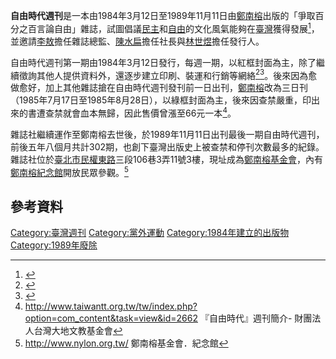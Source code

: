 '''自由時代週刊'''是一本由1984年3月12日至1989年11月11日由[[鄭南榕|鄭南榕]]出版的「爭取百分之百言論自由」雜誌，試圖倡議[[民主|民主]]和[[自由|自由]]的文化風氣能夠在[[臺灣|臺灣]]獲得發展<ref>{{Cite web |url = http://nrch.culture.tw/twpedia.aspx?id=5901&Keyword=%E9%84%AD%E5%8D%97%E6%A6%95 |title = 鄭南榕自焚事件 |author =  |date = 2009年9月9日 |publisher = [[臺灣大百科全書|臺灣大百科全書]] |language = zh-hant |accessdate = 2014年1月26日 |quote =  }}</ref>，並邀請[[李敖|李敖]]擔任雜誌總監、[[陳水扁|陳水扁]]擔任社長與[[林世煜|林世煜]]擔任發行人。

自由時代週刊第一期由1984年3月12日發行，每週一期，以紅框封面為主，除了繼續徵詢其他人提供資料外，還逐步建立印刷、裝運和行銷等網絡<ref>{{Cite web|url =http://www.nylon.org.tw/index.php?option=com_content&view=article&id=8&Itemid=6|title =南榕死與生|author =|date =|publisher =鄭南榕基金會|language =zh-hant|accessdate =2014年1月26日|quote =|deadurl =yes|archiveurl =https://web.archive.org/web/20140122210320/http://www.nylon.org.tw/index.php?option=com_content&view=article&id=8&Itemid=6|archivedate =2014年1月22日}}</ref><ref>{{Cite web|url =http://www.newtaiwan.com.tw/bulletinview.jsp?bulletinid=68365|title =鄭南榕焚而不燬台灣魂|author =張倩瑋|date =2007年4月12日|publisher =《[[新台灣新聞周刊|新台灣新聞周刊]]》|language =zh-hant|accessdate =2014年1月26日|quote =|deadurl =yes|archiveurl =https://web.archive.org/web/20150203205444/http://www.newtaiwan.com.tw/bulletinview.jsp?bulletinid=68365|archivedate =2015年2月3日}}</ref>。後來因為愈做愈好，加上其他雜誌搶在自由時代週刊發刊前一日出刊，[[鄭南榕|鄭南榕]]改為三日刊（1985年7月17日至1985年8月28日），以綠框封面為主，後來因查禁嚴重，印出來的書遭查禁就會血本無歸，因此售價曾漲至66元一本<REF>http://www.taiwantt.org.tw/tw/index.php?option=com_content&task=view&id=2662 『自由時代』週刊簡介- 財團法人台灣大地文教基金會</REF>。

雜誌社繼續運作至鄭南榕去世後，於1989年11月11日出刊最後一期自由時代週刊，前後五年八個月共計302期，也創下臺灣出版史上被查禁和停刊次數最多的紀錄。
雜誌社位於[[臺北市|臺北市]][[民權東路|民權東路]]三段106巷3弄11號3樓，現址成為[[鄭南榕基金會|鄭南榕基金會]]，內有[[鄭南榕紀念館|鄭南榕紀念館]]開放民眾參觀。<REF>http://www.nylon.org.tw/  鄭南榕基金會．紀念館</REF>
== 參考資料 ==
{{Reflist}}

{{台灣歷史小作品}}

[[Category:臺灣週刊|Category:臺灣週刊]]
[[Category:黨外運動|Category:黨外運動]]
[[Category:1984年建立的出版物|Category:1984年建立的出版物]]
[[Category:1989年廢除|Category:1989年廢除]]